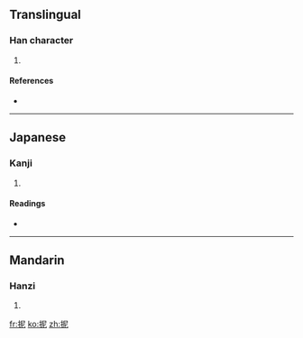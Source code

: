 ==Translingual==

===Han character===
{{Han char|rn=64|rad=手|as=05|sn=8|four=5701<sub>1</sub>|canj=手尸心 (QSP)}}

# {{defn|Han|sort=手05}}

====References====
* {{Han ref|kx=0423.100|dkj=11919|dj=0771.110|hdz=31859.020|uh=62B3|ud=25267|bh=CCBB|bd=52411}}

----

==Japanese==

===Kanji===
{{ja-kanji|grade=|rs=手05}}

# {{defn|Japanese|sort=手05}}

====Readings====
* {{ja-readings|on=[[じ]] (ji), [[に]] (ni), [[でい]] (dei), [[ない]] (nai)|kun=[[とまる]] (tomaru)}}

----

==Mandarin==

===Hanzi===
{{cmn-hanzi|pin=[[nǐ]] ([[ni3]])|wg=ni<sup>3</sup>}}

# {{defn|Mandarin|sort=手05}}

[[fr:抳]]
[[ko:抳]]
[[zh:抳]]